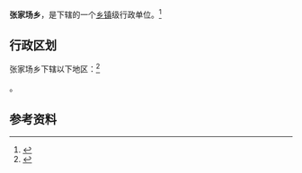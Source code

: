 {{中国乡级行政区|14/02/26/201/000}}

'''张家场乡'''，是{{PRC admin/fullname|14/02/26/201/000|3}}下辖的一个[[乡镇|乡镇]]级行政单位。<ref>{{PRC admin/ref sgc|{{PRC admin/parent|14/02/26/201/000}}}}</ref>

== 行政区划 ==

张家场乡下辖以下地区：<ref>{{PRC admin/ref sgc|14/02/26/201/000}}</ref>

{{PRC admin/children|14/02/26/201/000}}。

== 参考资料 ==

{{reflist}}

{{行政区划小作品}}
{{PRC admin/navcat|14/02/26/201/000}}